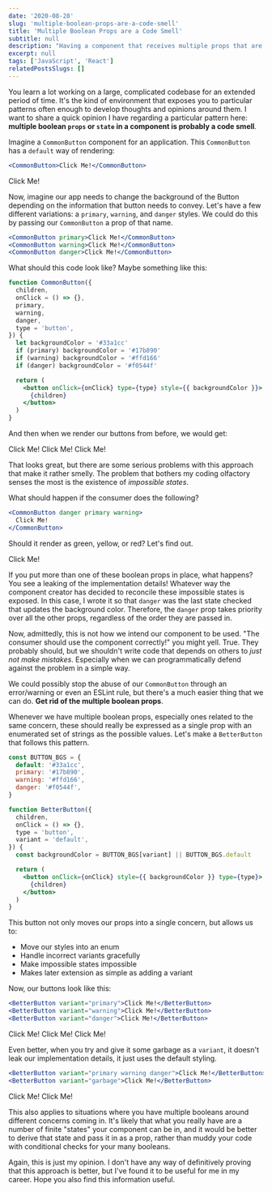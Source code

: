 ```yaml
---
date: '2020-08-28'
slug: 'multiple-boolean-props-are-a-code-smell'
title: 'Multiple Boolean Props are a Code Smell'
subtitle: null
description: "Having a component that receives multiple props that are booleans can be a sign of a code smell. It's likely your component now contains impossible states that should be avoided. Moving those props to a single prop that receives an enumerated set of strings is a better approach."
excerpt: null
tags: ['JavaScript', 'React']
relatedPostsSlugs: []
---
```



You learn a lot working on a large, complicated codebase for an extended period of time. It's the kind of environment that exposes you to particular patterns often enough to develop thoughts and opinions around them. I want to share a quick opinion I have regarding a particular pattern here: **multiple boolean `props` or `state` in a component is probably a code smell**.

Imagine a `CommonButton` component for an application. This `CommonButton` has a `default` way of rendering:

```jsx
<CommonButton>Click Me!</CommonButton>
```

<OffsetWrap>
  <CommonButton>Click Me!</CommonButton>
</OffsetWrap>

Now, imagine our app needs to change the background of the Button depending on the information that button needs to convey. Let's have a few different variations: a `primary`, `warning`, and `danger` styles. We could do this by passing our `CommonButton` a prop of that name.

```jsx
<CommonButton primary>Click Me!</CommonButton>
<CommonButton warning>Click Me!</CommonButton>
<CommonButton danger>Click Me!</CommonButton>
```

What should this code look like? Maybe something like this:

```jsx
function CommonButton({
  children,
  onClick = () => {},
  primary,
  warning,
  danger,
  type = 'button',
}) {
  let backgroundColor = '#33a1cc'
  if (primary) backgroundColor = '#17b890'
  if (warning) backgroundColor = '#ffd166'
  if (danger) backgroundColor = '#f0544f'

  return (
    <button onClick={onClick} type={type} style={{ backgroundColor }}>
      {children}
    </button>
  )
}
```

And then when we render our buttons from before, we would get:

<OffsetWrap>
  <CommonButton primary>Click Me!</CommonButton>
  <CommonButton warning>Click Me!</CommonButton>
  <CommonButton danger>Click Me!</CommonButton>
</OffsetWrap>

That looks great, but there are some serious problems with this approach that make it rather smelly. The problem that bothers my coding olfactory senses the most is the existence of _impossible states_.

What should happen if the consumer does the following?

```jsx
<CommonButton danger primary warning>
  Click Me!
</CommonButton>
```

Should it render as green, yellow, or red? Let's find out.

<OffsetWrap>
  <CommonButton danger primary warning>
    Click Me!
  </CommonButton>
</OffsetWrap>

If you put more than one of these boolean props in place, what happens? You see a leaking of the implementation details! Whatever way the component creator has decided to reconcile these impossible states is exposed. In this case, I wrote it so that `danger` was the last state checked that updates the background color. Therefore, the `danger` prop takes priority over all the other props, regardless of the order they are passed in.

Now, admittedly, this is not how we intend our component to be used. "The consumer should use the component correctly!" you might yell. True. They probably should, but we shouldn't write code that depends on others to _just not make mistakes_. Especially when we can programmatically defend against the problem in a simple way.

We could possibly stop the abuse of our `CommonButton` through an error/warning or even an ESLint rule, but there's a much easier thing that we can do. **Get rid of the multiple boolean props**.

Whenever we have multiple boolean props, especially ones related to the same concern, these should really be expressed as a single prop with an enumerated set of strings as the possible values. Let's make a `BetterButton` that follows this pattern.

```jsx
const BUTTON_BGS = {
  default: '#33a1cc',
  primary: '#17b890',
  warning: '#ffd166',
  danger: '#f0544f',
}

function BetterButton({
  children,
  onClick = () => {},
  type = 'button',
  variant = 'default',
}) {
  const backgroundColor = BUTTON_BGS[variant] || BUTTON_BGS.default

  return (
    <button onClick={onClick} style={{ backgroundColor }} type={type}>
      {children}
    </button>
  )
}
```

This button not only moves our props into a single concern, but allows us to:

- Move our styles into an enum
- Handle incorrect variants gracefully
- Make impossible states impossible
- Makes later extension as simple as adding a variant

Now, our buttons look like this:

```jsx
<BetterButton variant="primary">Click Me!</BetterButton>
<BetterButton variant="warning">Click Me!</BetterButton>
<BetterButton variant="danger">Click Me!</BetterButton>
```

<OffsetWrap>
  <BetterButton variant="primary">Click Me!</BetterButton>
  <BetterButton variant="warning">Click Me!</BetterButton>
  <BetterButton variant="danger">Click Me!</BetterButton>
</OffsetWrap>

Even better, when you try and give it some garbage as a `variant`, it doesn't leak our implementation details, it just uses the default styling.

```jsx
<BetterButton variant="primary warning danger">Click Me!</BetterButton>
<BetterButton variant="garbage">Click Me!</BetterButton>
```

<OffsetWrap>
  <BetterButton variant="primary warning danger">Click Me!</BetterButton>
  <BetterButton variant="garbage">Click Me!</BetterButton>
</OffsetWrap>

This also applies to situations where you have multiple booleans around different concerns coming in. It's likely that what you really have are a number of finite "states" your component can be in, and it would be better to derive that state and pass it in as a prop, rather than muddy your code with conditional checks for your many booleans.

Again, this is just my opinion. I don't have any way of definitively proving that this approach is better, but I've found it to be useful for me in my career. Hope you also find this information useful.
